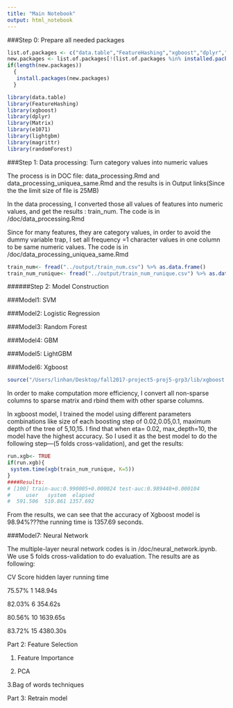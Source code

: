 ```yaml
---
title: "Main Notebook"
output: html_notebook
---
```



###Step 0: Prepare all needed packages
```r
list.of.packages <- c("data.table","FeatureHashing","xgboost","dplyr","Matrix","caret","randomForest","e1071","lightgbm","magrittr")
new.packages <- list.of.packages[!(list.of.packages %in% installed.packages()[,"Package"])]
if(length(new.packages))
  {
   install.packages(new.packages)
  }

library(data.table) 
library(FeatureHashing)
library(xgboost)
library(dplyr)
library(Matrix)
library(e1071)
library(lightgbm)
library(magrittr)
library(randomForest)
```

###Step 1: Data processing: Turn category values into numeric values

The process is in DOC file: data_processing.Rmd and data_processing_uniquea_same.Rmd and the results is in Output links(Since the the limit size of file is 25MB)

In the data processing, I converted those all values of features into numeric values, and get the results : train_num. The code is in /doc/data_processing.Rmd

Since for many features, they are category values, in order to avoid the dummy variable trap, I set all frequency =1 character values in one column to be same numeric values. The code is in /doc/data_processing_uniquea_same.Rmd

```r
train_num<- fread("../output/train_num.csv") %>% as.data.frame()
train_num_runique<- fread("../output/train_num_runique.csv") %>% as.data.frame()
```

######Step 2: Model Construction

###Model1: SVM

###Model2: Logistic Regression

###Model3: Random Forest

###Model4: GBM

###Model5: LightGBM

###Model6: Xgboost

```r
source("/Users/linhan/Desktop/fall2017-project5-proj5-grp3/lib/xgboost.R")
```

In order to make computation more efficiency, I convert all non-sparse columns to sparse matrix and rbind them with other sparse columns.

In xgboost model, I trained the model using different parameters combinations like size of each boosting step of 0.02,0.05,0.1, maximum depth of the tree of 5,10,15. I find that when eta= 0.02, max_depth=10, the model have the highest accuracy. So I used it as the best model to do the following step---(5 folds cross-validation), and get the results:
      
```r
run.xgb<- TRUE
if(run.xgb){
 system.time(xgb(train_num_runique, K=5))
}
####Results:
# [100]	train-auc:0.990005+0.000024	test-auc:0.989440+0.000104 
#     user   system  elapsed 
#  591.506  510.861 1357.692 
```

From the results, we can see that the accuracy of Xgboost model is 98.94%???the running time is 1357.69 seconds.

###Model7: Neural Network

The multiple-layer neural network codes is in /doc/neural_network.ipynb. We use 5 folds cross-validation to do evaluation.
The results are as following:

CV Score         hidden layer        running time

75.57%                1                 148.94s

82.03%                6                 354.62s

80.56%                10                1639.65s

83.72%                15                4380.30s


Part 2: Feature Selection

1. Feature Importance

2. PCA

3.Bag of words techniques

Part 3: Retrain model
